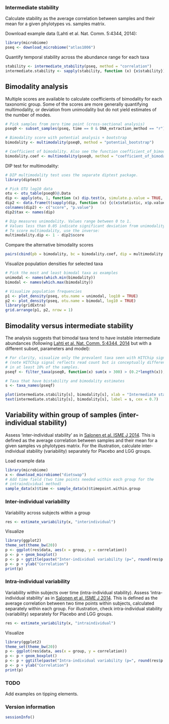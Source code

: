 
### Intermediate stability 

Calculate stability as the average correlation between samples and their
mean for a given phylotypes vs. samples matrix.

Download example data (Lahti et al. Nat. Comm. 5:4344, 2014):

```r
library(microbiome)
pseq <- download_microbiome("atlas1006")
```

Quantify temporal stability across the abundance range for each taxa

```r
stability <- intermediate_stability(pseq, method = "correlation")
intermediate.stability <- sapply(stability, function (x) {x$stability})
```


## Bimodality analysis

Multiple scores are available to calculate coefficients of bimodality
for each taxonomic group. Some of the scores are more generally
quantifying multimodality, or deviation from unimodality but do not
yield estimates of the number of modes. 

```r
# Pick samples from zero time point (cross-sectional analysis)
pseq0 <- subset_samples(pseq, time == 0 & DNA_extraction_method == "r")

# Bimodality score with potential analysis + bootstrap 
bimodality <- multimodality(pseq0, method = "potential_bootstrap")

# Coefficient of bimodality. Also see the function coefficient_of_bimodality
bimodality.coef <- multimodality(pseq0, method = "coefficient_of_bimodality")
```

DIP test for multimodality:

```r
# DIP multimodality test uses the separate diptest package.
library(diptest)

# Pick OTU log10 data
otu <- otu_table(pseq0)@.Data
dip <- apply(otu, 1, function (x) dip.test(x, simulate.p.value = TRUE, B = 1000))
dip2 <- data.frame(t(sapply(dip, function (x) {c(x$statistic, x$p.value)})))
colnames(dip2) <- c("score", "p.value")
dip2$tax <- names(dip)

# Dip measures unimodality. Values range between 0 to 1. 
# Values less than 0.05 indicate significant deviation from unimodality. 
# To score multimodality, use the inverse:
multimodality.dip <- 1 - dip2$score
```


Compare the alternative bimodality scores

```r
pairs(cbind(pb = bimodality, bc = bimodality.coef, dip = multimodality.dip))
```


Visualize population densities for selected taxa

```r
# Pick the most and least bimodal taxa as examples
unimodal <- names(which.min(bimodality))
bimodal <- names(which.max(bimodality))

# Visualize population frequencies
p1 <- plot_density(pseq, otu.name = unimodal, log10 = TRUE) 
p2 <- plot_density(pseq, otu.name = bimodal, log10 = TRUE) 
library(gridExtra)
grid.arrange(p1, p2, nrow = 1)
```


## Bimodality versus intermediate stability

The analysis suggests that bimodal taxa tend to have instable intermediate abundances (following [Lahti et al. Nat. Comm. 5:4344, 2014](http://www.nature.com/ncomms/2014/140708/ncomms5344/full/ncomms5344.html) but with a different subset, parameters and model):

```r
# For clarity, visualize only the prevalent taxa seen with HITChip signal >250
# (note HITChip signal reflects read count but is conceptually different) 
# in at least 10% of the samples. 
pseqf <- filter_taxa(pseq0, function(x) sum(x > 300) > (0.2*length(x)), TRUE)

# Taxa that have bistability and bimodality estimates
s <- taxa_names(pseqf)

plot(intermediate.stability[s], bimodality[s], xlab = "Intermediate stability", ylab = "Bimodality", type = "n")
text(intermediate.stability[s], bimodality[s], label = s, cex = 0.7)
```


## Variability within group of samples (inter-individual stability)

Assess 'inter-individual stability' as in [Salonen et al. ISME J 2014](http://www.nature.com/ismej/journal/v8/n11/full/ismej201463a.html). This is defined as the average correlation between samples and their mean for a given samples vs phylotypes matrix. For the illustration, calculate inter-individual stability (variability) separately for Placebo and LGG groups.

Load example data

```r
library(microbiome)
x <- download_microbiome("dietswap")
# Add time field (two time points needed within each group for the 
# intraindividual method)
sample_data(x)$time <- sample_data(x)$timepoint.within.group
```


### Inter-individual variability

Variability across subjects within a group

```r
res <- estimate_variability(x, "interindividual")
```


Visualize

```r
library(ggplot2)
theme_set(theme_bw(20))
p <- ggplot(res$data, aes(x = group, y = correlation))
p <- p + geom_boxplot()
p <- p + ggtitle(paste("Inter-individual variability (p=", round(res$p.value, 6), ")"))
p <- p + ylab("Correlation")
print(p)
```


### Intra-individual variability

Variability within subjects over time (intra-individual stability). Assess 'intra-individual stability' as in [Salonen et al. ISME J 2014](http://www.nature.com/ismej/journal/v8/n11/full/ismej201463a.html). This is defined as the average correlation between two time points within subjects, calculated separately within each group. For illustration, check intra-individual stability (variability) separately for Placebo and LGG groups.

```r
res <- estimate_variability(x, "intraindividual")
```


Visualize

```r
library(ggplot2)
theme_set(theme_bw(20))
p <- ggplot(res$data, aes(x = group, y = correlation))
p <- p + geom_boxplot()
p <- p + ggtitle(paste("Intra-individual variability (p=", round(res$p.value, 6), ")"))
p <- p + ylab("Correlation")
print(p)
```


### TODO

Add examples on tipping elements.

### Version information

```r
sessionInfo()
```

